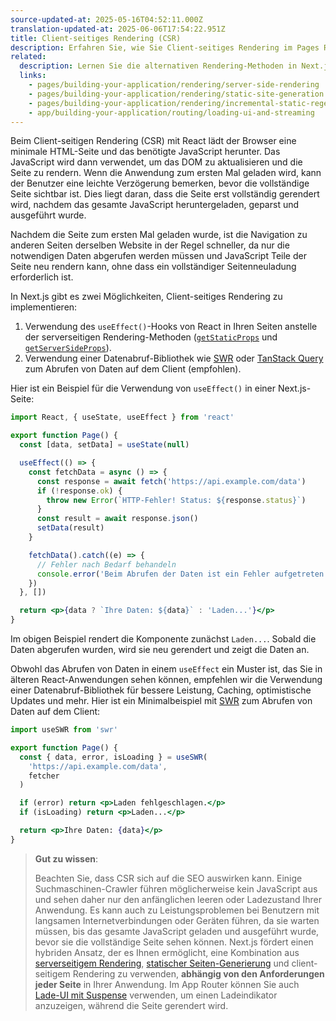 ```yaml
---
source-updated-at: 2025-05-16T04:52:11.000Z
translation-updated-at: 2025-06-06T17:54:22.951Z
title: Client-seitiges Rendering (CSR)
description: Erfahren Sie, wie Sie Client-seitiges Rendering im Pages Router implementieren.
related:
  description: Lernen Sie die alternativen Rendering-Methoden in Next.js kennen.
  links:
    - pages/building-your-application/rendering/server-side-rendering
    - pages/building-your-application/rendering/static-site-generation
    - pages/building-your-application/rendering/incremental-static-regeneration
    - app/building-your-application/routing/loading-ui-and-streaming
---
```


Beim Client-seitigen Rendering (CSR) mit React lädt der Browser eine minimale HTML-Seite und das benötigte JavaScript herunter. Das JavaScript wird dann verwendet, um das DOM zu aktualisieren und die Seite zu rendern. Wenn die Anwendung zum ersten Mal geladen wird, kann der Benutzer eine leichte Verzögerung bemerken, bevor die vollständige Seite sichtbar ist. Dies liegt daran, dass die Seite erst vollständig gerendert wird, nachdem das gesamte JavaScript heruntergeladen, geparst und ausgeführt wurde.

Nachdem die Seite zum ersten Mal geladen wurde, ist die Navigation zu anderen Seiten derselben Website in der Regel schneller, da nur die notwendigen Daten abgerufen werden müssen und JavaScript Teile der Seite neu rendern kann, ohne dass ein vollständiger Seitenneuladung erforderlich ist.

In Next.js gibt es zwei Möglichkeiten, Client-seitiges Rendering zu implementieren:

1. Verwendung des `useEffect()`-Hooks von React in Ihren Seiten anstelle der serverseitigen Rendering-Methoden ([`getStaticProps`](/docs/pages/building-your-application/data-fetching/get-static-props) und [`getServerSideProps`](/docs/pages/building-your-application/data-fetching/get-server-side-props)).
2. Verwendung einer Datenabruf-Bibliothek wie [SWR](https://swr.vercel.app/) oder [TanStack Query](https://tanstack.com/query/latest/) zum Abrufen von Daten auf dem Client (empfohlen).

Hier ist ein Beispiel für die Verwendung von `useEffect()` in einer Next.js-Seite:

```jsx filename="pages/index.js"
import React, { useState, useEffect } from 'react'

export function Page() {
  const [data, setData] = useState(null)

  useEffect(() => {
    const fetchData = async () => {
      const response = await fetch('https://api.example.com/data')
      if (!response.ok) {
        throw new Error(`HTTP-Fehler! Status: ${response.status}`)
      }
      const result = await response.json()
      setData(result)
    }

    fetchData().catch((e) => {
      // Fehler nach Bedarf behandeln
      console.error('Beim Abrufen der Daten ist ein Fehler aufgetreten: ', e)
    })
  }, [])

  return <p>{data ? `Ihre Daten: ${data}` : 'Laden...'}</p>
}
```

Im obigen Beispiel rendert die Komponente zunächst `Laden...`. Sobald die Daten abgerufen wurden, wird sie neu gerendert und zeigt die Daten an.

Obwohl das Abrufen von Daten in einem `useEffect` ein Muster ist, das Sie in älteren React-Anwendungen sehen können, empfehlen wir die Verwendung einer Datenabruf-Bibliothek für bessere Leistung, Caching, optimistische Updates und mehr. Hier ist ein Minimalbeispiel mit [SWR](https://swr.vercel.app/) zum Abrufen von Daten auf dem Client:

```jsx filename="pages/index.js"
import useSWR from 'swr'

export function Page() {
  const { data, error, isLoading } = useSWR(
    'https://api.example.com/data',
    fetcher
  )

  if (error) return <p>Laden fehlgeschlagen.</p>
  if (isLoading) return <p>Laden...</p>

  return <p>Ihre Daten: {data}</p>
}
```

> **Gut zu wissen**:
>
> Beachten Sie, dass CSR sich auf die SEO auswirken kann. Einige Suchmaschinen-Crawler führen möglicherweise kein JavaScript aus und sehen daher nur den anfänglichen leeren oder Ladezustand Ihrer Anwendung. Es kann auch zu Leistungsproblemen bei Benutzern mit langsamen Internetverbindungen oder Geräten führen, da sie warten müssen, bis das gesamte JavaScript geladen und ausgeführt wurde, bevor sie die vollständige Seite sehen können. Next.js fördert einen hybriden Ansatz, der es Ihnen ermöglicht, eine Kombination aus [serverseitigem Rendering](/docs/pages/building-your-application/rendering/server-side-rendering), [statischer Seiten-Generierung](/docs/pages/building-your-application/rendering/static-site-generation) und client-seitigem Rendering zu verwenden, **abhängig von den Anforderungen jeder Seite** in Ihrer Anwendung. Im App Router können Sie auch [Lade-UI mit Suspense](/docs/app/building-your-application/routing/loading-ui-and-streaming) verwenden, um einen Ladeindikator anzuzeigen, während die Seite gerendert wird.